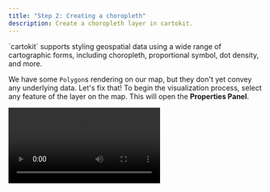 ```yaml
---
title: "Step 2: Creating a choropleth"
description: Create a choropleth layer in cartokit.
---
```



<Topline>
  `cartokit` supports styling geospatial data using a wide range of cartographic
  forms, including choropleth, proportional symbol, dot density, and more.
</Topline>

We have some `Polygon`s rendering on our map, but they don't yet convey any underlying data. Let's fix that! To begin the visualization process, select any feature of the layer on the map. This will open the **Properties Panel**.

<Video src="/open-properties-panel.mp4" />

The **Properties Panel** contains a handful of controls for styling the layer. The most powerful of these is the **Map Type** select, which controls the core cartographic representation of the layer. By default, `cartokit` uses the **Fill** type to style `Polygon` and `MultiPolygon` geometries. We'll switch to a **Choropleth** type, which will allow us to color each county according to its unemployment rate.

<Video src="/transition-layer-type.mp4" />

Et voilà—in a single click, we've created a choropleth map! Notice that `cartokit` has already chosen the `rate` property of our GeoJSON dataset as the value driving each `Polygon`'s color. By default, `cartokit` selects the first numeric property it identifies in the dataset for visualization; you can select any property you like from the **Attribute** dropdown. In addition, the transition to a **Choropleth** layer has unveiled a new set of controls in the **Properties Panel**, including dropdowns for the color scheme, number of steps, and the classification method used to bin the data. In the next section, we'll use these controls to style our **Choropleth** to match the D3 map.
